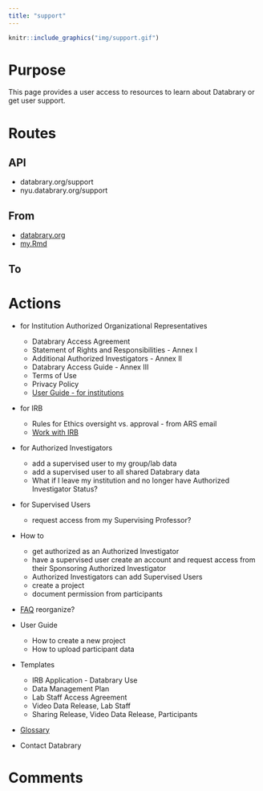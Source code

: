 ```yaml
---
title: "support"
---
```


```r
knitr::include_graphics("img/support.gif")
```

# Purpose

This page provides a user access to resources to learn about Databrary or get user support.

# Routes

## API

- databrary.org/support
- nyu.databrary.org/support

## From

- [databrary.org](index.html)
- [my.Rmd](img/LandingLoggedIn.png)

## To

# Actions


- for Institution Authorized Organizational Representatives
  - Databrary Access Agreement
  - Statement of Rights and Responsibilities - Annex I
  - Additional Authorized Investigators - Annex II
  - Databrary Access Guide - Annex III
  - Terms of Use
  - Privacy Policy
  - [User Guide - for institutions](https://www.databrary.org/resources/guide/institutions.html)
  
- for IRB 
  - Rules for Ethics oversight vs. approval - from ARS email
  - [Work with IRB](https://www.databrary.org/resources/policies/work-with-irb.html)
  
- for Authorized Investigators

  - add a supervised user to my group/lab data
  - add a supervised user to all shared Databrary data
  - What if I leave my institution and no longer have Authorized Investigator Status?

  
- for Supervised Users
  - request access from my Supervising Professor?
  

- How to
  - get authorized as an Authorized Investigator
  - have a supervised user create an account and request access from their Sponsoring Authorized Investigator
  - Authorized Investigators can add Supervised Users
  - create a project
  - document permission from participants

  

- [FAQ](https://www.databrary.org/resources/faq.html) reorganize?
  
- User Guide
  - How to create a new project
  - How to upload participant data
 

- Templates


  - IRB Application - Databrary Use
  - Data Management Plan
  - Lab Staff Access Agreement
  - Video Data Release, Lab Staff
  - Sharing Release, Video Data Release, Participants

  
- [Glossary](https://docs.google.com/document/d/1pP7L-fp31S8s3uufObLT_Na57OMf0znO1ugGuVfNieM/edit#heading=h.757eov12hzcx)


- Contact Databrary


# Comments
